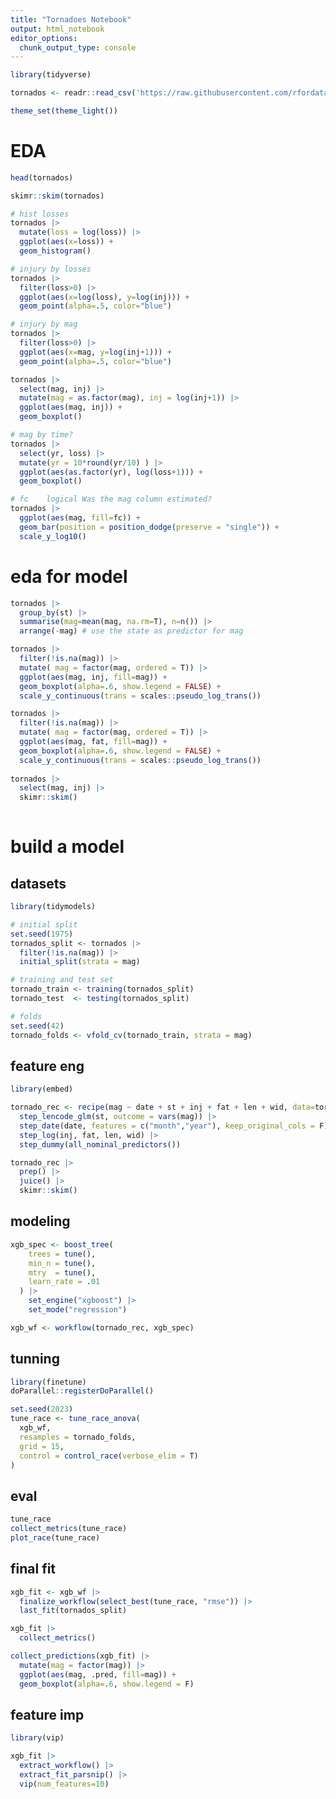 ```yaml
---
title: "Tornadoes Notebook"
output: html_notebook
editor_options: 
  chunk_output_type: console
---
```


```r

library(tidyverse)

tornados <- readr::read_csv('https://raw.githubusercontent.com/rfordatascience/tidytuesday/master/data/2023/2023-05-16/tornados.csv')

theme_set(theme_light())

```

# EDA

```r

head(tornados)

skimr::skim(tornados)

# hist losses
tornados |> 
  mutate(loss = log(loss)) |> 
  ggplot(aes(x=loss)) +
  geom_histogram()

# injury by losses
tornados |> 
  filter(loss>0) |> 
  ggplot(aes(x=log(loss), y=log(inj))) +
  geom_point(alpha=.5, color="blue") 

# injury by mag
tornados |> 
  filter(loss>0) |> 
  ggplot(aes(x=mag, y=log(inj+1))) +
  geom_point(alpha=.5, color="blue") 

tornados |> 
  select(mag, inj) |> 
  mutate(mag = as.factor(mag), inj = log(inj+1)) |> 
  ggplot(aes(mag, inj)) +
  geom_boxplot()

# mag by time?
tornados |> 
  select(yr, loss) |> 
  mutate(yr = 10*round(yr/10) ) |> 
  ggplot(aes(as.factor(yr), log(loss+1))) +
  geom_boxplot()

# fc	logical	Was the mag column estimated?
tornados |> 
  ggplot(aes(mag, fill=fc)) +
  geom_bar(position = position_dodge(preserve = "single")) +
  scale_y_log10()

```

# eda for model

```r
tornados |> 
  group_by(st) |> 
  summarise(mag=mean(mag, na.rm=T), n=n()) |> 
  arrange(-mag) # use the state as predictor for mag

tornados |> 
  filter(!is.na(mag)) |> 
  mutate( mag = factor(mag, ordered = T)) |> 
  ggplot(aes(mag, inj, fill=mag)) +
  geom_boxplot(alpha=.6, show.legend = FALSE) +
  scale_y_continuous(trans = scales::pseudo_log_trans())

tornados |> 
  filter(!is.na(mag)) |> 
  mutate( mag = factor(mag, ordered = T)) |> 
  ggplot(aes(mag, fat, fill=mag)) +
  geom_boxplot(alpha=.6, show.legend = FALSE) +
  scale_y_continuous(trans = scales::pseudo_log_trans())
  
tornados |> 
  select(mag, inj) |> 
  skimr::skim()
  

```

# build a model

## datasets

```r
library(tidymodels)

# initial split
set.seed(1975)
tornados_split <- tornados |> 
  filter(!is.na(mag)) |> 
  initial_split(strata = mag)

# training and test set
tornado_train <- training(tornados_split)
tornado_test  <- testing(tornados_split)

# folds
set.seed(42)
tornado_folds <- vfold_cv(tornado_train, strata = mag)

```

## feature eng

```r
library(embed)

tornado_rec <- recipe(mag ~ date + st + inj + fat + len + wid, data=tornado_train) |> 
  step_lencode_glm(st, outcome = vars(mag)) |> 
  step_date(date, features = c("month","year"), keep_original_cols = F) |> 
  step_log(inj, fat, len, wid) |> 
  step_dummy(all_nominal_predictors())

tornado_rec |> 
  prep() |> 
  juice() |> 
  skimr::skim()

```

## modeling

```r
xgb_spec <- boost_tree(
    trees = tune(),
    min_n = tune(),
    mtry  = tune(),
    learn_rate = .01
  ) |>
    set_engine("xgboost") |>
    set_mode("regression")

xgb_wf <- workflow(tornado_rec, xgb_spec)

```

## tunning

```r
library(finetune)
doParallel::registerDoParallel()

set.seed(2023)
tune_race <- tune_race_anova(
  xgb_wf,
  resamples = tornado_folds,
  grid = 15,
  control = control_race(verbose_elim = T)
)

```


## eval

```r
tune_race
collect_metrics(tune_race)
plot_race(tune_race)
```

## final fit

```r
xgb_fit <- xgb_wf |> 
  finalize_workflow(select_best(tune_race, "rmse")) |> 
  last_fit(tornados_split)
```

```r
xgb_fit |> 
  collect_metrics()

collect_predictions(xgb_fit) |> 
  mutate(mag = factor(mag)) |> 
  ggplot(aes(mag, .pred, fill=mag)) +
  geom_boxplot(alpha=.6, show.legend = F) 

```

## feature imp

```r
library(vip) 

xgb_fit |> 
  extract_workflow() |> 
  extract_fit_parsnip() |> 
  vip(num_features=10)
```




